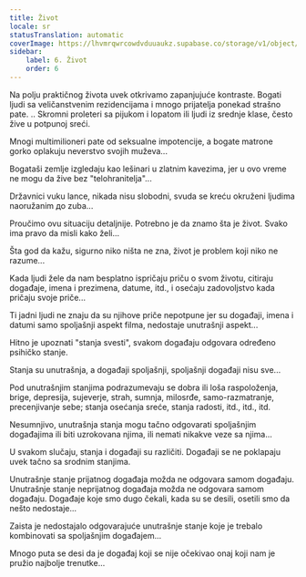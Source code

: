 ```yaml
---
title: Život
locale: sr
statusTranslation: automatic
coverImage: https://lhvmrqwrcowdvduuaukz.supabase.co/storage/v1/object/public/strapi-uploads/small_cover-tratado-de-psicologia-revolucionaria.webp-5e15e1cec4e0ebebcde5d7fc7565d8fd.webp
sidebar:
    label: 6. Život
    order: 6
---
```

Na polju praktičnog života uvek otkrivamo zapanjujuće kontraste. Bogati ljudi sa veličanstvenim rezidencijama i mnogo prijatelja ponekad strašno pate. .. Skromni proleteri sa pijukom i lopatom ili ljudi iz srednje klase, često žive u potpunoj sreći.

Mnogi multimilioneri pate od seksualne impotencije, a bogate matrone gorko oplakuju neverstvo svojih muževa...

Bogataši zemlje izgledaju kao lešinari u zlatnim kavezima, jer u ovo vreme ne mogu da žive bez "telohranitelja"...

Državnici vuku lance, nikada nisu slobodni, svuda se kreću okruženi ljudima naoružanim до zuba...

Proučimo ovu situaciju detaljnije. Potrebno je da znamo šta je život. Svako ima pravo da misli kako želi...

Šta god da kažu, sigurno niko ništa ne zna, život je problem koji niko ne razume...

Kada ljudi žele da nam besplatno ispričaju priču o svom životu, citiraju događaje, imena i prezimena, datume, itd., i osećaju zadovoljstvo kada pričaju svoje priče...

Ti jadni ljudi ne znaju da su njihove priče nepotpune jer su događaji, imena i datumi samo spoljašnji aspekt filma, nedostaje unutrašnji aspekt...

Hitno je upoznati "stanja svesti", svakom događaju odgovara određeno psihičko stanje.

Stanja su unutrašnja, a događaji spoljašnji, spoljašnji događaji nisu sve...

Pod unutrašnjim stanjima podrazumevaju se dobra ili loša raspoloženja, brige, depresija, sujeverje, strah, sumnja, milosrđe, samo-razmatranje, precenjivanje sebe; stanja osećanja sreće, stanja radosti, itd., itd., itd.

Nesumnjivo, unutrašnja stanja mogu tačno odgovarati spoljašnjim događajima ili biti uzrokovana njima, ili nemati nikakve veze sa njima...

U svakom slučaju, stanja i događaji su različiti. Događaji se ne poklapaju uvek tačno sa srodnim stanjima.

Unutrašnje stanje prijatnog događaja možda ne odgovara samom događaju. Unutrašnje stanje neprijatnog događaja možda ne odgovara samom događaju. Događaje koje smo dugo čekali, kada su se desili, osetili smo da nešto nedostaje...

Zaista je nedostajalo odgovarajuće unutrašnje stanje koje je trebalo kombinovati sa spoljašnjim događajem...

Mnogo puta se desi da je događaj koji se nije očekivao onaj koji nam je pružio najbolje trenutke...

